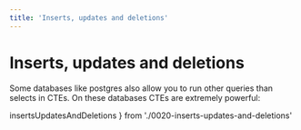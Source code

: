 ```yaml
---
title: 'Inserts, updates and deletions'
---
```


# Inserts, updates and deletions

Some databases like postgres also allow you to run other queries than selects
in CTEs. On these databases CTEs are extremely powerful:


  insertsUpdatesAndDeletions
} from './0020-inserts-updates-and-deletions'

<div style={{ marginBottom: '1em' }}>
  <Playground code={insertsUpdatesAndDeletions} />
</div>
